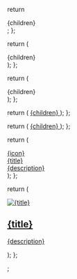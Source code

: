   return <div className="px-4 lg:px-10 py-14">{children}</div>;
};

  return (
    <div className="text-gray-900 dark:text-gray-200 text-2xl tracking-tight">
      {children}
    </div>
  );
};

  return (
    <div className="text-gray-900 dark:text-gray-200 text-2xl font-bold">
      {children}
    </div>
  );
};

  return (
    <a
      href={href}
      className="text-[#0955FE] dark:text-blue-400 font-bold flex items-center gap-1"
    >
      {children} <Icon icon="arrow-right" size="14" />
    </a>
  );
};

  return (
    <a
      href={href}
      className="text-[#0955FE] dark:text-blue-400 font-bold flex items-center gap-1"
    >
      {children} <Icon icon="arrow-up-right" size="14" />
    </a>
  );
};

  return (
    <a
      className="group flex items-start gap-4 hover:bg-gray-100 dark:hover:bg-white/5 p-3 rounded-xl"
      href={href}
    >
      <div className="flex-shrink-0 w-12 h-12 flex items-center justify-center rounded-lg border border-gray-200 dark:border-white/10 bg-background-light dark:bg-background-dark">
        {icon}
      </div>
      <div>
        <div className="font-semibold text-sm text-gray-900 dark:text-gray-200">
          {title}
        </div>
        <div className="mt-1 text-gray-500 text-sm dark:text-gray-400">
          {description}
        </div>
      </div>
    </a>
  );
};

  return (
    <a href={href} target="_blank" rel="noopener noreferrer" className="group">
      <div className="flex flex-col gap-4 rounded-xl">
        <div className="w-full h-full overflow-hidden rounded-xl">
          <img
            src={img}
            className="w-full h-full object-cover transition-all duration-300 group-hover:scale-[1.02] group-hover:shadow-lg"
            alt={title}
          />
        </div>
        <div className="flex flex-col gap-3">
          <h2 className="text-xl font-bold text-gray-900 dark:text-gray-200 group-hover:text-blue-600 dark:group-hover:text-blue-400 transition-colors">
            {title}
          </h2>
          <p className="text-gray-600 font-medium dark:text-gray-400 text-lg">
            {description}
          </p>
        </div>
      </div>
    </a>
  );
};

;
